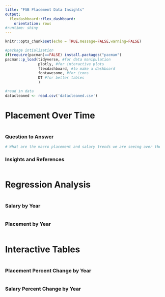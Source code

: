 ```yaml
---
title: "FSB Placement Data Insights"
output: 
  flexdashboard::flex_dashboard:
    orientation: rows
#runtime: shiny
---
```


```r
knitr::opts_chunk$set(echo = TRUE,message=FALSE,warning=FALSE)

#package intialization
if(require(pacman)==FALSE) install.packages("pacman")
pacman::p_load(tidyverse, #for data manipulation
               plotly, #for interactive plots
               flexdashboard, #to make a dashboard
               fontawesome, #for icons
               DT #for better tables
               )

#read in data
datacleaned <- read.csv('datacleaned.csv')
```


# Placement Over Time {data-orientation="columns"}

```r

```


### Question to Answer {data-height=30%}

```r
# What are the macro placement and salary trends we are seeing over the past three years?
```

### Insights and References {data-height=150%}

```r

```


# Regression Analysis {data-orientation="rows"}

```r

```


### Salary by Year {data-width=50%}

```r

```

### Placement by Year {data-width=50%}

```r

```


# Interactive Tables {data-orientation="columns"}

```r

```


### Placement Percent Change by Year {data-height=50%}

```r

```

### Salary Percent Change by Year {data-height=50%}

```r

```


















